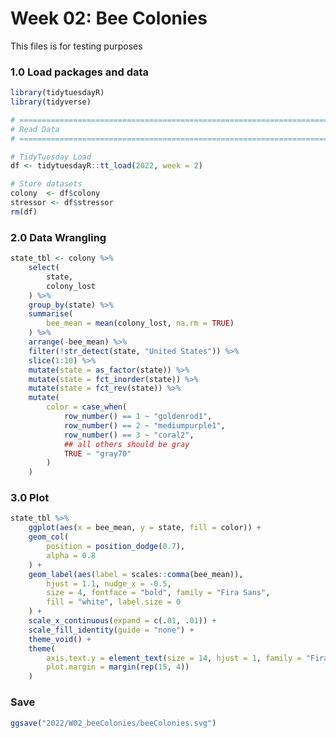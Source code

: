 # Week 02: Bee Colonies

This files is for testing purposes


### 1.0 Load packages and data
```r
library(tidytuesdayR)
library(tidyverse)

# ============================================================================ #
# Read Data
# ============================================================================ #

# TidyTuesday Load
df <- tidytuesdayR::tt_load(2022, week = 2)

# Store datasets
colony  <- df$colony
stressor <- df$stressor
rm(df)
```

### 2.0 Data Wrangling
```r
state_tbl <- colony %>%
    select(
        state,
        colony_lost
    ) %>%
    group_by(state) %>%
    summarise(
        bee_mean = mean(colony_lost, na.rm = TRUE)
    ) %>%
    arrange(-bee_mean) %>%
    filter(!str_detect(state, "United States")) %>%
    slice(1:10) %>%
    mutate(state = as_factor(state)) %>%
    mutate(state = fct_inorder(state)) %>%
    mutate(state = fct_rev(state)) %>%
    mutate(
        color = case_when(
            row_number() == 1 ~ "goldenrod1",
            row_number() == 2 ~ "mediumpurple1",
            row_number() == 3 ~ "coral2",
            ## all others should be gray
            TRUE ~ "gray70"
        )
    )
```

### 3.0 Plot
```r
state_tbl %>%
    ggplot(aes(x = bee_mean, y = state, fill = color)) +
    geom_col(
        position = position_dodge(0.7),
        alpha = 0.8
    ) +
    geom_label(aes(label = scales::comma(bee_mean)),
        hjust = 1.1, nudge_x = -0.5,
        size = 4, fontface = "bold", family = "Fira Sans",
        fill = "white", label.size = 0
    ) +
    scale_x_continuous(expand = c(.01, .01)) +
    scale_fill_identity(guide = "none") +
    theme_void() +
    theme(
        axis.text.y = element_text(size = 14, hjust = 1, family = "Fira Sans"),
        plot.margin = margin(rep(15, 4))
    )
```

### Save
```r
ggsave("2022/W02_beeColonies/beeColonies.svg")
```